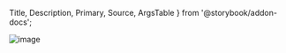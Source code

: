   Title,
  Description,
  Primary,
  Source,
  ArgsTable
} from '@storybook/addon-docs';


![image](https://paradigm.mail.ru/notionStatic/d6b09a0e-f167-4b18-92a0-b62611c6b536.png)

<br />

<Title />

<p>{useTranslation().t('description')}</p>

<Description />

```
import { Text } from 'wuki';
```

<h2>{useTranslation().t('subTitle')}</h2>

<p>{useTranslation().t('test')}</p>

#### 1. Google Fonts

```
<link
  rel="stylesheet"
  href="https://fonts.googleapis.com/css2?family=Manrope:wght@200;300;400;500;600;700;800&display=swap"
/>
```

#### 2. NPM

```
npm install @fontsource/manrope
```

<p>{useTranslation().t('test2')}</p>

```
import '@fontsource/manrope/200.css';
import '@fontsource/manrope/300.css';
import '@fontsource/manrope/400.css';
import '@fontsource/manrope/500.css';
import '@fontsource/manrope/600.css';
import '@fontsource/manrope/700.css';
import '@fontsource/manrope/800.css';
```

<p>{useTranslation().t('test3')} <a href="https://fontsource.org/fonts/manrope">Fontsource</a></p>

## Component

The ```Text``` component makes it easy to apply a default set of font weights and sizes in your application.

<Primary />

## Component API (props)

<ArgsTable />
